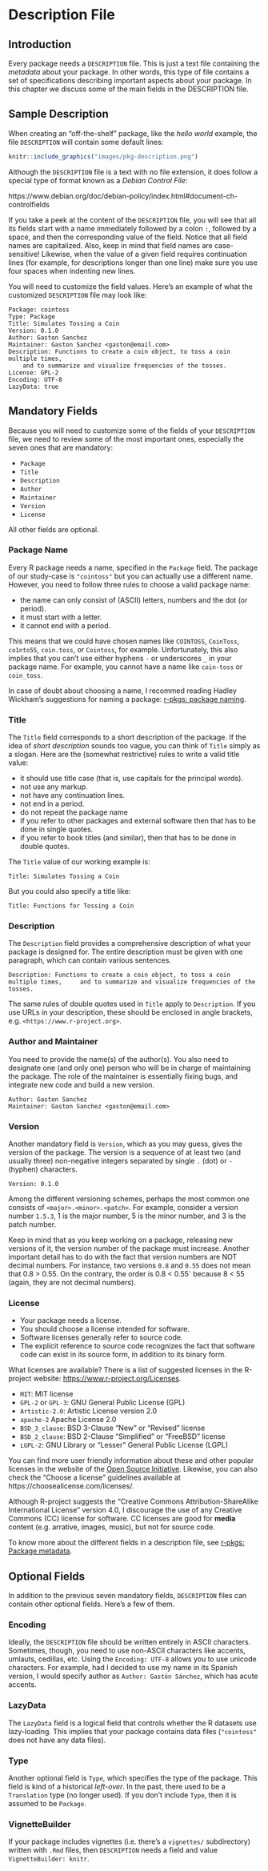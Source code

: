 # Description File {#description}

## Introduction

Every package needs a `DESCRIPTION` file. This is just a text file containing the _metadata_ about your package. In other words, this type of file contains a set of specifications describing important aspects about your package. In this chapter we discuss some of the main fields in the DESCRIPTION file.


## Sample Description

When creating an "off-the-shelf" package, like the _hello world_ example, the file `DESCRIPTION` will contain some default lines:

```r
knitr::include_graphics("images/pkg-description.png")
```

Although the `DESCRIPTION` file is a text with no file extension, it does follow a special type of format known as a _Debian Control File_:

https://www.debian.org/doc/debian-policy/index.html#document-ch-controlfields

If you take a peek at the content of the `DESCRIPTION` file, you will see that all its fields start with a name immediately followed by a colon `:`, followed by a space, and then the corresponding value of the field. Notice that all field names are capitalized. Also, keep in mind that field names are case-sensitive! Likewise, when the value of a given field requires continuation lines (for example, for descriptions longer than one line) make sure you use four spaces when indenting new lines.

You will need to customize the field values. Here's an example of what the customized `DESCRIPTION` file may look like:

```
Package: cointoss
Type: Package
Title: Simulates Tossing a Coin
Version: 0.1.0
Author: Gaston Sanchez
Maintainer: Gaston Sanchez <gaston@email.com>
Description: Functions to create a coin object, to toss a coin multiple times,
    and to summarize and visualize frequencies of the tosses.
License: GPL-2
Encoding: UTF-8
LazyData: true
```


## Mandatory Fields

Because you will need to customize some of the fields of your `DESCRIPTION` file, we need to review some of the most important ones, especially the seven ones that are mandatory:

- `Package`
- `Title`
- `Description`
- `Author`
- `Maintainer`
- `Version`
- `License`

All other fields are optional. 


### Package Name

Every R package needs a name, specified in the `Package` field. The package of our study-case is `"cointoss"` but you can actually use a different name. However, you need to follow three rules to choose a valid package name:

- the name can only consist of (ASCII) letters, numbers and the dot (or period). 
- it must start with a letter.
- it cannot end with a period. 

This means that we could have chosen names like `COINTOSS`, `CoinToss`, `co1nto55`, `coin.toss`, or `Cointoss`, for example. Unfortunately, this also implies that you can't use either hyphens `-` or underscores `_` in your package name. For example, you cannot have a name like `coin-toss` or `coin_toss`. 

In case of doubt about choosing a name, I recommed reading Hadley Wickham's suggestions for naming a package: [r-pkgs: package naming](http://r-pkgs.had.co.nz/package.html#naming).


### Title

The `Title` field corresponds to a short description of the package. If the idea of _short description_ sounds too vague, you can think of `Title` simply as a slogan. Here are the (somewhat restrictive) rules to write a valid title value:

- it should use title case (that is, use capitals for the principal words).
- not use any markup.
- not have any continuation lines.
- not end in a period.
- do not repeat the package name
- if you refer to other packages and external software then that has to be done in single quotes.
- if you refer to book titles (and similar), then that has to be done in double quotes.

The `Title` value of our working example is:

```
Title: Simulates Tossing a Coin
```

But you could also specify a title like:

```
Title: Functions for Tossing a Coin
```



### Description

The `Description` field provides a comprehensive description of what your package is designed for. The entire description must be given with one paragraph, which can contain various sentences.

```Description: Functions to create a coin object, to toss a coin multiple times,
    and to summarize and visualize frequencies of the tosses.
```

The same rules of double quotes used in `Title` apply to `Description`. If you use URLs in your description, these should be enclosed in angle brackets, e.g. `<https://www.r-project.org>`.


### Author and Maintainer

You need to provide the name(s) of the author(s). You also need to designate one (and only one) person who will be in charge of maintaining the package. The role of the maintainer is essentially fixing bugs, and integrate new code and build a new version.

```
Author: Gaston Sanchez
Maintainer: Gaston Sanchez <gaston@email.com>
```


### Version

Another mandatory field is `Version`, which as you may guess, gives the version of the package. The version is a sequence of at least two (and usually three) non-negative integers separated by single `.` (dot) or `-` (hyphen) characters.

```
Version: 0.1.0
```

Among the different versioning schemes, perhaps the most common one consists of `<major>.<minor>.<patch>`. For example, consider a version number `1.5.3`, 1 is the major number, 5 is the minor number, and 3 is the patch number. 

Keep in mind that as you keep working on a package, releasing new versions of it, the version number of the package must increase. Another important detail has to do with the fact that version numbers are NOT decimal numbers. For instance, two versions `0.8` and `0.55` does not mean that 0.8 > 0.55. On the contrary, the order is 0.8 < 0.55` because 8 < 55 (again, they are not decimal numbers).


### License

- Your package needs a license.
- You should choose a license intended for software.
- Software licenses generally refer to source code.
- The explicit reference to source code recognizes the fact that software code can exist in its source form, in addition to its binary form.

What licenses are available? There is a list of suggested licenses in the R-project website: [https://www.r-project.org/Licenses](https://www.r-project.org/Licenses/).

- `MIT`: MIT license
- `GPL-2` or `GPL-3`: GNU General Public License (GPL)
- `Artistic-2.0`: Artistic License version 2.0
- `apache-2` Apache License 2.0
- `BSD_3_clause`: BSD 3-Clause "New" or "Revised" license
- `BSD_2_clause`: BSD 2-Clause "Simplified" or "FreeBSD" license
- `LGPL-2`: GNU Library or "Lesser" General Public License (LGPL)

You can find more user friendly information about these and other popular licenses in the website of the [Open Source Initiative](https://opensource.org/licenses). Likewise, you can also check the "Choose a license" guidelines available at https://choosealicense.com/licenses/.

Although R-project suggests the "Creative Commons Attribution-ShareAlike International License" version 4.0, I discourage the use of any Creative Commons (CC) license for software. CC licenses are good for __media__ content (e.g. arrative, images, music), but not for source code.

To know more about the different fields in a description file, see 
<a href="http://r-pkgs.had.co.nz/description.html" target="_blank">r-pkgs: Package metadata</a>.



## Optional Fields

In addition to the previous seven mandatory fields, `DESCRIPTION` files can contain other optional fields. Here's a few of them.


### Encoding

Ideally, the `DESCRIPTION` file should be written entirely in ASCII characters. Sometimes, though, you need to use non-ASCII characters like accents, umlauts, cedillas, etc. Using the `Encoding: UTF-8` allows you to use unicode characters. For example, had I decided to use my name in its Spanish version, I would specify author as `Author: Gastón Sánchez`, which has acute accents.


### LazyData

The `LazyData` field is a logical field that controls whether the R datasets use lazy-loading. This implies that your package contains data files (`"cointoss"` does not have any data files).


### Type

Another optional field is `Type`, which specifies the type of the package. This field is kind of a historical _left-over_. In the past, there used to be a `Translation` type (no longer used). If you don't include `Type`, then it is assumed to be `Package`.


### VignetteBuilder

If your package includes vignettes (i.e. there's a `vignettes/` subdirectory) written with `.Rmd` files, then `DESCRIPTION` needs a field and value `VignetteBuilder: knitr`. 


